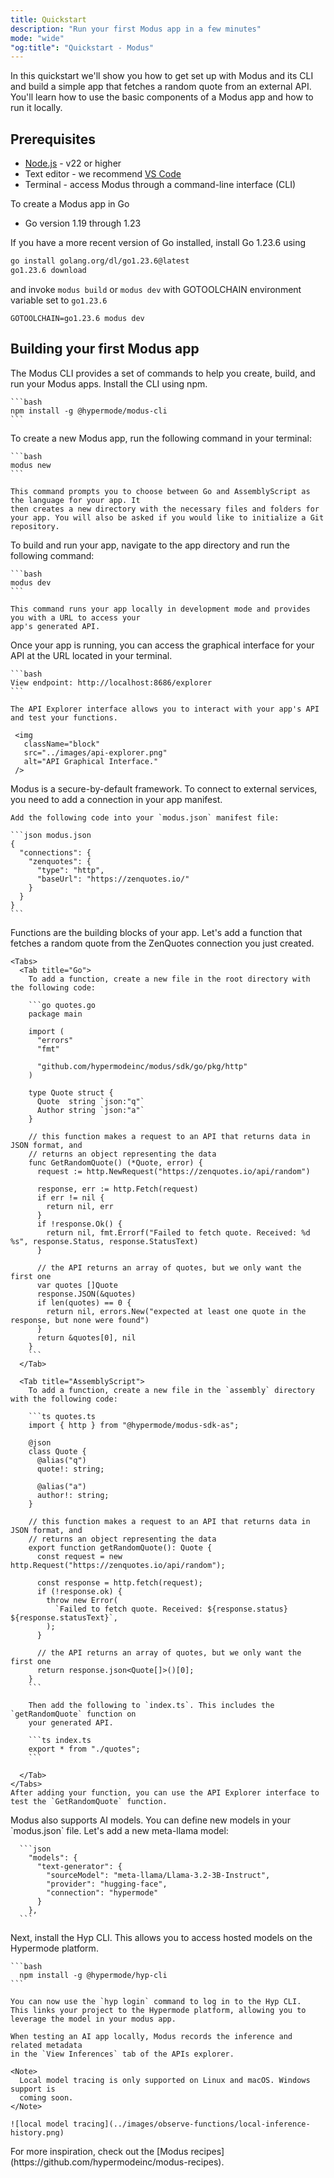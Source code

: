```yaml
---
title: Quickstart
description: "Run your first Modus app in a few minutes"
mode: "wide"
"og:title": "Quickstart - Modus"
---
```


In this quickstart we'll show you how to get set up with Modus and its CLI and
build a simple app that fetches a random quote from an external API. You'll
learn how to use the basic components of a Modus app and how to run it locally.

## Prerequisites

- [Node.js](https://nodejs.org/en/download/package-manager) - v22 or higher
- Text editor - we recommend [VS Code](https://code.visualstudio.com/)
- Terminal - access Modus through a command-line interface (CLI)

To create a Modus app in Go

- Go version 1.19 through 1.23

If you have a more recent version of Go installed, install Go 1.23.6 using

```bash
go install golang.org/dl/go1.23.6@latest
go1.23.6 download
```

and invoke `modus build` or `modus dev` with GOTOOLCHAIN environment variable
set to `go1.23.6`

```
GOTOOLCHAIN=go1.23.6 modus dev
```

## Building your first Modus app

<Steps>
  <Step title="Install the Modus CLI">
    The Modus CLI provides a set of commands to help you create, build, and run your Modus apps.
    Install the CLI using npm.

    ```bash
    npm install -g @hypermode/modus-cli
    ```

  </Step>

  <Step title="Initialize your Modus app">
    To create a new Modus app, run the following command in your terminal:

    ```bash
    modus new
    ```

    This command prompts you to choose between Go and AssemblyScript as the language for your app. It
    then creates a new directory with the necessary files and folders for your app. You will also be asked if you would like to initialize a Git repository.

  </Step>
  <Step title="Build and run your app">
    To build and run your app, navigate to the app directory and run the following command:

    ```bash
    modus dev
    ```

    This command runs your app locally in development mode and provides you with a URL to access your
    app's generated API.

  </Step>
  <Step title="Access your local endpoint">
    Once your app is running, you can access the graphical interface for your API at the URL located in your terminal.

    ```bash
    View endpoint: http://localhost:8686/explorer
    ```

    The API Explorer interface allows you to interact with your app's API and test your functions.

     <img
       className="block"
       src="../images/api-explorer.png"
       alt="API Graphical Interface."
     />

  </Step>
  <Step title="Add a connection">
    Modus is a secure-by-default framework. To connect to external services, you need to add a connection
    in your app manifest.

    Add the following code into your `modus.json` manifest file:

    ```json modus.json
    {
      "connections": {
        "zenquotes": {
          "type": "http",
          "baseUrl": "https://zenquotes.io/"
        }
      }
    }
    ```

  </Step>
  <Step title="Add a function">
    Functions are the building blocks of your app. Let's add a function that fetches a random quote from
    the ZenQuotes connection you just created.

    <Tabs>
      <Tab title="Go">
        To add a function, create a new file in the root directory with the following code:

        ```go quotes.go
        package main

        import (
          "errors"
          "fmt"

          "github.com/hypermodeinc/modus/sdk/go/pkg/http"
        )

        type Quote struct {
          Quote  string `json:"q"`
          Author string `json:"a"`
        }

        // this function makes a request to an API that returns data in JSON format, and
        // returns an object representing the data
        func GetRandomQuote() (*Quote, error) {
          request := http.NewRequest("https://zenquotes.io/api/random")

          response, err := http.Fetch(request)
          if err != nil {
            return nil, err
          }
          if !response.Ok() {
            return nil, fmt.Errorf("Failed to fetch quote. Received: %d %s", response.Status, response.StatusText)
          }

          // the API returns an array of quotes, but we only want the first one
          var quotes []Quote
          response.JSON(&quotes)
          if len(quotes) == 0 {
            return nil, errors.New("expected at least one quote in the response, but none were found")
          }
          return &quotes[0], nil
        }
        ```
      </Tab>

      <Tab title="AssemblyScript">
        To add a function, create a new file in the `assembly` directory with the following code:

        ```ts quotes.ts
        import { http } from "@hypermode/modus-sdk-as";

        @json
        class Quote {
          @alias("q")
          quote!: string;

          @alias("a")
          author!: string;
        }

        // this function makes a request to an API that returns data in JSON format, and
        // returns an object representing the data
        export function getRandomQuote(): Quote {
          const request = new http.Request("https://zenquotes.io/api/random");

          const response = http.fetch(request);
          if (!response.ok) {
            throw new Error(
              `Failed to fetch quote. Received: ${response.status} ${response.statusText}`,
            );
          }

          // the API returns an array of quotes, but we only want the first one
          return response.json<Quote[]>()[0];
        }
        ```

        Then add the following to `index.ts`. This includes the `getRandomQuote` function on
        your generated API.

        ```ts index.ts
        export * from "./quotes";
        ```

      </Tab>
    </Tabs>
    After adding your function, you can use the API Explorer interface to test the `GetRandomQuote` function.

  </Step>
  <Step title="Add a model">
    Modus also supports AI models. You can define new models in your `modus.json` file. Let's add a new meta-llama model:

      ```json
        "models": {
          "text-generator": {
            "sourceModel": "meta-llama/Llama-3.2-3B-Instruct",
            "provider": "hugging-face",
            "connection": "hypermode"
          }
        },
      ```

  </Step>
  <Step title="Install the Hyp CLI and log in">
    Next, install the Hyp CLI. This allows you to access hosted models on the Hypermode platform.

    ```bash
      npm install -g @hypermode/hyp-cli
    ```

    You can now use the `hyp login` command to log in to the Hyp CLI.
    This links your project to the Hypermode platform, allowing you to leverage the model in your modus app.

  </Step>

  <Step title="Track local model inferences">

    When testing an AI app locally, Modus records the inference and related metadata
    in the `View Inferences` tab of the APIs explorer.

    <Note>
      Local model tracing is only supported on Linux and macOS. Windows support is
      coming soon.
    </Note>

    ![local model tracing](../images/observe-functions/local-inference-history.png)

  </Step>
</Steps>

<Tip>
  For more inspiration, check out the [Modus
  recipes](https://github.com/hypermodeinc/modus-recipes).
</Tip>
